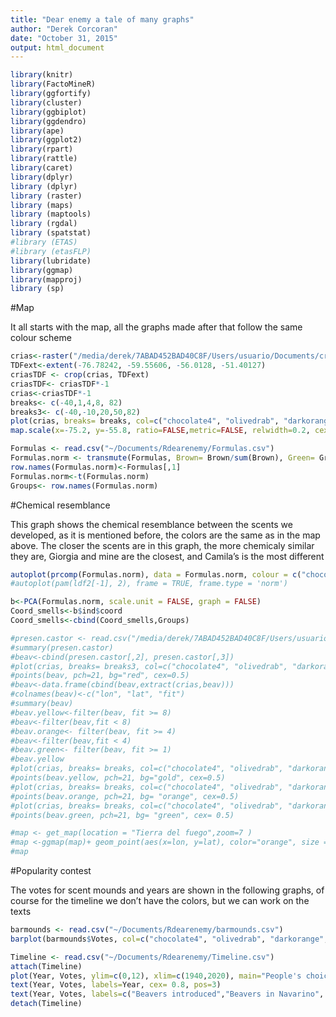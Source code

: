 ```yaml
---
title: "Dear enemy a tale of many graphs"
author: "Derek Corcoran"
date: "October 31, 2015"
output: html_document
---
```


```r
library(knitr)
library(FactoMineR)
library(ggfortify)
library(cluster)
library(ggbiplot)
library(ggdendro)
library(ape)
library(ggplot2)
library(rpart)
library(rattle)
library(caret)
library(dplyr)
library (dplyr)
library (raster)
library (maps)
library (maptools)
library (rgdal)
library (spatstat)
#library (ETAS)
#library (etasFLP)
library(lubridate)
library(ggmap)
library(mapproj)
library (sp)
```

#Map

It all starts with the map, all the graphs made after that follow the same colour scheme

```r
crias<-raster("/media/derek/7ABAD452BAD40C8F/Users/usuario/Documents/criasmax.asc")
TDFext<-extent(-76.78242, -59.55606, -56.0128, -51.40127)
criasTDF <- crop(crias, TDFext)
criasTDF<- criasTDF*-1
crias<-criasTDF*-1
breaks<- c(-40,1,4,8, 82)
breaks3<- c(-40,-10,20,50,82)
plot(crias, breaks= breaks, col=c("chocolate4", "olivedrab", "darkorange","yellow2"), legend=FALSE)# yellow2, olivedrab, orange3, chocolate
map.scale(x=-75.2, y=-55.8, ratio=FALSE,metric=FALSE, relwidth=0.2, cex=0.4)

```

```r
Formulas <- read.csv("~/Documents/Rdearenemy/Formulas.csv")
Formulas.norm <- transmute(Formulas, Brown= Brown/sum(Brown), Green= Green/sum(Green), Yellow= Yellow/sum(Yellow), Orange= Orange/sum(Orange))
row.names(Formulas.norm)<-Formulas[,1]
Formulas.norm<-t(Formulas.norm)
Groups<- row.names(Formulas.norm)

```

#Chemical resemblance

This graph shows the chemical resemblance between the scents we developed, as it is mentioned before, the colors are the same as in the map above. The closer the scents are in this graph, the more chemicaly similar they are, Giorgia and mine are the closest, and Camila's is the most different

```r

autoplot(prcomp(Formulas.norm), data = Formulas.norm, colour = c("chocolate4", "olivedrab","yellow2", "darkorange"),size=10, label=TRUE, label.colour="black", label.size= 4)+ theme_bw()+ ylim(c(-0.4,0.4))+ggtitle('Chemical distance between scents')
#autoplot(pam(ldf2[-1], 2), frame = TRUE, frame.type = 'norm')
```


```r
b<-PCA(Formulas.norm, scale.unit = FALSE, graph = FALSE)
Coord_smells<-b$ind$coord
Coord_smells<-cbind(Coord_smells,Groups)
```


```r
#presen.castor <- read.csv("/media/derek/7ABAD452BAD40C8F/Users/usuario/Desktop/presen.castor.csv")
#summary(presen.castor)
#beav<-cbind(presen.castor[,2], presen.castor[,3])
#plot(crias, breaks= breaks3, col=c("chocolate4", "olivedrab", "darkorange","yellow2"), legend=TRUE)# yellow2, olivedrab, orange3,chocolate
#points(beav, pch=21, bg="red", cex=0.5)
#beav<-data.frame(cbind(beav,extract(crias,beav)))
#colnames(beav)<-c("lon", "lat", "fit")
#summary(beav)
#beav.yellow<-filter(beav, fit >= 8)
#beav<-filter(beav,fit < 8)
#beav.orange<- filter(beav, fit >= 4)
#beav<-filter(beav,fit < 4)
#beav.green<- filter(beav, fit >= 1)
#beav.yellow
#plot(crias, breaks= breaks, col=c("chocolate4", "olivedrab", "darkorange","yellow2"), legend=FALSE)# yellow2, olivedrab, orange3,chocolate
#points(beav.yellow, pch=21, bg="gold", cex=0.5)
#plot(crias, breaks= breaks, col=c("chocolate4", "olivedrab", "darkorange","yellow2"), legend=FALSE)# yellow2, olivedrab, orange3,chocolate
#points(beav.orange, pch=21, bg= "orange", cex=0.5)
#plot(crias, breaks= breaks, col=c("chocolate4", "olivedrab", "darkorange","yellow2"), legend=FALSE)# yellow2, olivedrab, orange3,chocolate
#points(beav.green, pch=21, bg= "green", cex= 0.5)
```

```r
#map <- get_map(location = "Tierra del fuego",zoom=7 )
#map <-ggmap(map)+ geom_point(aes(x=lon, y=lat), color="orange", size = 2, alpha=0.5, data= beav.orange)  + geom_point(aes(x=lon, y=lat), color="yellow", size = 2, alpha=0.5, data= beav.yellow) + geom_point(aes(x=lon, y=lat), color="green", size = 2, alpha=0.5, data= beav.green)
#map
```

#Popularity contest

The votes for scent mounds and years are shown in the following graphs, of course for the timeline we don't have the colors, but we can work on the texts

```r
barmounds <- read.csv("~/Documents/Rdearenemy/barmounds.csv")
barplot(barmounds$Votes, col=c("chocolate4", "olivedrab", "darkorange","yellow2"), names.arg=c("Brown", "Green", "Orange","Yellow"), main="People's choice of scent mounds")

Timeline <- read.csv("~/Documents/Rdearenemy/Timeline.csv")
attach(Timeline)
plot(Year, Votes, ylim=c(0,12), xlim=c(1940,2020), main="People's choice of Years", type="b")
text(Year, Votes, labels=Year, cex= 0.8, pos=3)
text(Year, Votes, labels=c("Beavers introduced","Beavers in Navarino", "Beavers in the continent", "Can be hunted", "Are problematic", "Their meat is yummy!", "Treaty", "Beavers roam"), cex= 0.8, pos=1)
detach(Timeline)
```
